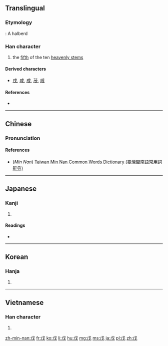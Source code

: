 {{also|戍}}
==Translingual==

===Etymology===
{{Han etyl}}
{{liushu|p}} : A halberd

===Han character===
{{Han char|rn=62|rad=戈|as=01|sn=5|four=5320<sub>0</sub>|canj=戈竹 (IH)|ids=⿰[[丿]][[戈]]}}

# the [[fifth]] of the ten [[heavenly stem]]s

====Derived characters====
* [[戌]], [[咸]], [[成]], [[茂]], [[戚]]

====References====
* {{Han ref|kx=0411.030|dkj=11532|dj=0752.070|hdz=21397.040|uh=620A|ud=25098|bh=A5B3|bd=42419}}

----

==Chinese==
{{zh-forms}}

===Pronunciation===
{{zh-pron
|m=wù
|c=mou6
|h=
|mn=bō͘
|w=
|mc=y
|oc=y
|ma=|ma2=
|cat=n
}}

====References====
*(''Min Nan'') [http://twblg.dict.edu.tw/holodict_new/result_detail.jsp?n_no=1657&curpage=1&sample=%E6%88%8A&radiobutton=1&querytarget=1&limit=20&pagenum=1&rowcount=1 Taiwan Min Nan Common Words Dictionary (臺灣閩南語常用詞辭典)]

----

==Japanese==

===Kanji===
{{ja-kanji|grade=|rs=戈01}}

# {{defn|lang=ja|sort=戈01}}

====Readings====
* {{ja-readings|on=[[ぼ]] (bo), [[ぼう]] (bō)|kun=[[つちのえ]] (tsuchinoe)}}

----

==Korean==

===Hanja===
{{ko-hanja|hangeul=무|eumhun=|rv=mu|mr=mu|y=mu}}

# {{defn|lang=ko|sort=戈01}}

----

==Vietnamese==

===Han character===
{{vi-hantu|[[mậu]], [[mồ]]|rs=戈01}}

# {{defn|lang=vi|sort=戈01}}

[[zh-min-nan:戊]]
[[fr:戊]]
[[ko:戊]]
[[li:戊]]
[[hu:戊]]
[[mg:戊]]
[[ms:戊]]
[[ja:戊]]
[[pl:戊]]
[[zh:戊]]